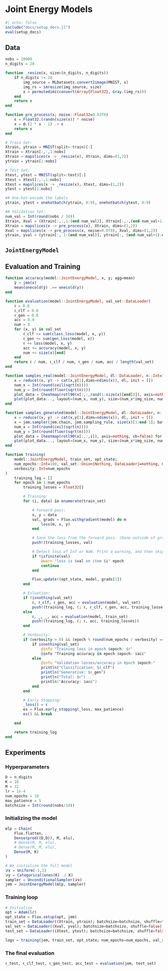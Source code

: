 
# Joint Energy Models

```julia
#| echo: false
include("docs/setup_docs.jl")
eval(setup_docs)
```

## Data

```julia
nobs = 10000
n_digits = 28

function _resize(x, size=(n_digits, n_digits))
    if n_digits != 28
        img_source = MLDatasets.convert2image(MNIST, x)
        img_rs = imresize(img_source, size)
        x = permutedims(convert(Array{Float32}, Gray.(img_rs)))
    end
    return x
end

function pre_process(x; noise::Float32=0.03f0)
    ϵ = Float32.(randn(size(x)) * noise)
    x = @.(2 * x - 1) .+ ϵ
    return x
end

# Train Set:
Xtrain, ytrain = MNIST(split=:train)[:]
Xtrain = Xtrain[:,:,1:nobs]
Xtrain = mapslices(x -> _resize(x), Xtrain, dims=(1,2)) 
ytrain = ytrain[1:nobs] 

# Test Set:
Xtest, ytest = MNIST(split=:test)[:]
Xtest = Xtest[:,:,1:nobs]
Xtest = mapslices(x -> _resize(x), Xtest, dims=(1,2)) 
ytest = ytest[1:nobs] 

## One-hot-encode the labels
ytrain, ytest = onehotbatch(ytrain, 0:9), onehotbatch(ytest, 0:9)

## Validation Set:
num_val = Int(round(nobs / 10))
Xtrain, Xval = (Xtrain[:,:,1:(end-num_val)], Xtrain[:,:,(end-num_val+1):end])
Xtrain = mapslices(x -> pre_process(x), Xtrain, dims=(1,2)) 
Xval = mapslices(x -> pre_process(x, noise=0.0f0), Xval, dims=(1,2)) 
ytrain, yval = (ytrain[:, 1:(end-num_val)], ytrain[:, (end-num_val+1):end])
```

## `JointEnergyModel`

## Evaluation and Training

```julia
function accuracy(model::JointEnergyModel, x, y; agg=mean)
    ŷ = jem(x)
    mean(onecold(ŷ) .== onecold(y))
end

function evaluation(model::JointEnergyModel, val_set::DataLoader)
    ℓ = 0.0
    ℓ_clf = 0.0
    ℓ_gen = 0.0
    acc = 0.0
    num = 0
    for (x, y) in val_set
        ℓ_clf += sum(class_loss(model, x, y))
        ℓ_gen += sum(gen_loss(model, x))
        ℓ += loss(model, x, y)
        acc += accuracy(model, x, y)
        num += size(x)[end]
    end
    return ℓ / num, ℓ_clf / num, ℓ_gen / num, acc / length(val_set)
end

function samples_real(model::JointEnergyModel, dl::DataLoader, n::Int=16; img_size=n_digits * 5)
    x = reduce((x, y) -> cat(x,y[1],dims=ndims(x)), dl, init = [])
    num_x = Int(round(ceil(sqrt(n))))
    num_y = Int(round(floor(sqrt(n))))
    plot_data = [heatmap(rotl90(x[:,:,rand(1:size(x)[end])]), axis=nothing, cb=false) for i in 1:n]
    plot(plot_data..., layout=(num_x, num_y), size=(num_x*img_size, num_y*img_size), margin=(round(0.05*img_size), :px))
end

function samples_generated(model::JointEnergyModel, dl::DataLoader, n::Int=16; img_size=n_digits * 5)
    x = reduce((x, y) -> cat(x,y[1],dims=ndims(x)), dl, init = [])
    x = jem.sampler(jem.chain, jem.sampling_rule, size(x)[1:end-1]; batchsize=n)
    num_x = Int(round(ceil(sqrt(n))))
    num_y = Int(round(floor(sqrt(n))))
    plot_data = [heatmap(rotl90(x[:,:,i]), axis=nothing, cb=false) for i in 1:n]
    plot(plot_data..., layout=(num_x, num_y), size=(num_x*img_size, num_y*img_size), margin=(round(0.05*img_size), :px))
end
```

```julia
function training(
    model::JointEnergyModel, train_set, opt_state; 
    num_epochs::Int=100, val_set::Union{Nothing, DataLoader}=nothing, max_patience::Int=20,
    verbosity::Int=num_epochs
)
    training_log = []
    for epoch in 1:num_epochs
        training_losses = Float32[]

        # Training:
        for (i, data) in enumerate(train_set)

            # Forward pass:
            x, y = data
            val, grads = Flux.withgradient(model) do m
                loss(m, x, y)
            end

            # Save the loss from the forward pass. (Done outside of gradient.)
            push!(training_losses, val)

            # Detect loss of Inf or NaN. Print a warning, and then skip update!
            if !isfinite(val)
                @warn "loss is $val on item $i" epoch
                continue
            end

            Flux.update!(opt_state, model, grads[1])
        end

        # Evluation:
        if !isnothing(val_set)
            ℓ, ℓ_clf, ℓ_gen, acc = evaluation(model, val_set)
            push!(training_log, (; ℓ, ℓ_clf, ℓ_gen, acc, training_losses))
        else
            ℓ, _, _, acc = evaluation(model, train_set)
            push!(training_log, (; ℓ, acc, training_losses))
        end

        # Verbosity:
        if (verbosity > 0) && (epoch % round(num_epochs / verbosity) == 0)
            if isnothing(val_set)
                @info "Training loss in epoch $epoch: $ℓ"
                @info "Training accuracy in epoch $epoch: $acc"
            else
                @info "Validation losses/accuracy in epoch $epoch:"
                println("Classification: $ℓ_clf")
                println("Generative: $ℓ_gen")
                println("Total: $ℓ")
                println("Accuracy: $acc")
            end
        end

        # Early Stopping:
        _loss() = ℓ
        es = Flux.early_stopping(_loss, max_patience)
        es() && break

    end

    return training_log
end
```

## Experiments

### Hyperparameters

```julia
D = n_digits               
K = 10                      
M = 32         
lr = 1e-4                  
num_epochs = 10
max_patience = 5            
batchsize = Int(round(nobs/10))
```

### Initializing the model

```julia
mlp = Chain(
    Flux.flatten,
    Dense(prod((D,D)), M, elu),
    # Dense(M, M, elu),
    # Dense(M, M, elu),
    Dense(M, K)
)

# We initialize the full model
𝒟x = Uniform(-1,1)
𝒟y = Categorical(ones(K) ./ K)
sampler = UnconditionalSampler(𝒟x)
jem = JointEnergyModel(mlp, sampler)
```

### Training loop

```julia
# Initialise 
opt = Adam(lr)
opt_state = Flux.setup(opt, jem)
train_set = DataLoader((Xtrain, ytrain); batchsize=batchsize, shuffle=true)
val_set = DataLoader((Xval, yval); batchsize=batchsize, shuffle=false)
test_set = DataLoader((Xtest, ytest); batchsize=batchsize, shuffle=false)
```

```julia
logs = training(jem, train_set, opt_state; num_epochs=num_epochs, val_set=val_set)
```

### The final evaluation

```julia
ℓ_test, ℓ_clf_test, ℓ_gen_test, acc_test = evaluation(jem, test_set)
```

